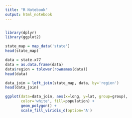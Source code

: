 ```yaml
---
title: "R Notebook"
output: html_notebook
---
```

```r

```

```r
library(dplyr)
library(ggplot2)
```

```r
state_map = map_data('state')
head(state_map)
```

```r
data = state.x77
data = as.data.frame(data)
data$region = tolower(rownames(data))
head(data)
```

```r
data_join = left_join(state_map, data, by='region')
head(data_join)
```

```r
ggplot(data=data_join, aes(x=long, y=lat, group=group),
       color='white', fill=population) + 
       geom_polygon() + 
       scale_fill_viridis_d(option='A')
```

```r

```

```r

```

```r

```